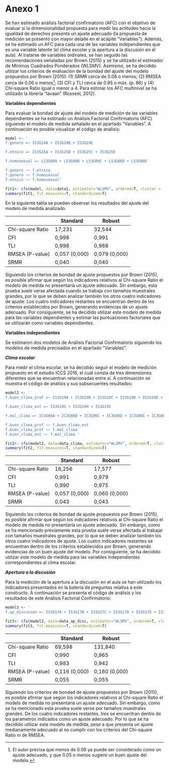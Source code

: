 # Anexo 1 {-}

Se han estimado análisis factorial confirmatorio (AFC) con el objetivo de evaluar si la dimensionalidad propuesta para medir las actitudes hacia la igualdad de derechos presenta un ajuste adecuado (la propuesta de medición se presentó con mayor detalle en el acápite “Variables”). Además, se ha estimado un AFC para cada una de las variables independientes que es una variable latente (el clima escolar y la apertura a la discusión en el aula). Al tratarse de variables ordinales, se han seguido las recomendaciones señaladas por Brown (2015) y se ha utilizado el estimador de Mínimos Cuadrados Ponderados (WLSMV). Asimismo, se ha decidido utilizar los criterios de evaluación de la bondad del ajuste del modelo propuestos por Brown (2015): (1) SRMR cerca de 0.08 o menos; (2) RMSEA cerca de 0.06 o menos[^10]; (3) CFI y TLI cerca de 0.95 o más. (p. 86) y (4) Chi-square Ratio igual o menor a 4. Para estimar los AFC multinivel se ha utilizado la librería “lavaan” (Rosseel, 2012).

[^10]: El autor precisa que menos de 0.08 ya puede ser considerado como un ajuste adecuado, y que 0.05 o menos sugiere un buen ajuste del modelo. 

**Variables dependientes**

Para evaluar la bondad de ajuste del modelo de medición de las variables dependientes se ha estimado un Análisis Factorial Confirmatorio (AFC) siguiendo el modelo de medida señalado en el apartado "Variables". A continuación es posible visualizar el código de análisis:

```r
model <- '
f.genero =~ IS3G24A + IS3G24B + IS3G24E 

f.etnico =~ IS3G25A + IS3G25B + IS3G25C + IS3G25E

f.homosexual =~ LS3G08A + LS3G08B + LS3G08C + LS3G08D + LS3G08E

f.genero ~~ f.etnico 
f.genero ~~ f.homosexual
f.etnico ~~ f.homosexual'

fit1<- cfa(model, data=data1, estimator="WLSMV", ordered=T, cluster = 'idschool')
summary(fit1, fit.measures=T, standardized=T)
```

En la siguiente tabla se pueden observar los resultados del ajuste del modelo de medida analizado. 

|                       	| Standard        	| Robust           	|
|-----------------------	|-----------------	|------------------	|
| Chi-square Ratio      	| 17,231          	| 32,544           	|
| CFI                   	| 0,998           	| 0,991            	|
| TLI                   	| 0,998           	| 0,988            	|
| RMSEA (P-value)       	| 0,057 (0,000)   	| 0,079 (0,000)    	|
| SRMR                    | 0,040             | 0,040             |

Siguiendo los criterios de bondad de ajuste propuestos por Brown (2015), es posible afirmar que según los indicadores relativos al Chi-square Ratio el modelo de medida no presentaría un ajuste adecuado. Sin embargo, esta prueba suele verse afectada cuando se trabaja con tamaños muestrales grandes, por lo que se deben analizar también los otros cuatro indicadores de ajuste. Los cuatro indicadores restantes se encuentran dentro de los criterios establecidos por Brown, generando evidencias de un ajuste adecuado. Por consiguiente, se ha decidido utilizar este modelo de medida para las variables dependientes y estimar las puntuaciones factoriales que se utilizarán como variables dependientes.

**Variables independientes**

Se estimaron dos modelos de Análisis Factorial Confirmatorio siguiendo los modelos de medida precisados en el apartado "Variables". 

**_Clima escolar_**

Para medir el clima escolar, se ha decidido seguir el modelo de medición propuesto en el estudio ICCS 2016, el cual consta de tres dimensiones diferentes que se encuentran relacionadas entre sí. A continuación se muestra el código de análisis y sus subsecuentes resultados:

```r
model2 <- '
f.buen_clima_prof =~ IS3G19A + IS3G19B + IS3G19C + IS3G19D + IS3G19E + IS3G19F 

f.buen_clima_est =~ IS3G19G + IS3G19H + IS3G19I

f.mal_clima =~ IC3G06A + IC3G06B + IC3G06C + IC3G06D + IC3G06E + IC3G06F

f.buen_clima_prof ~~ f.buen_clima_est 
f.buen_clima_prof ~~ f.mal_clima  
f.buen_clima_est ~~ f.mal_clima '

fit2<- cfa(model2, data=data_clima, estimator="WLSMV", ordered=T, cluster = 'idschool')
summary(fit2, fit.measures=T, standardized=T)
```

|                       	| Standard        	| Robust           	|
|-----------------------	|-----------------	|------------------	|
| Chi-square Ratio      	| 16,256            | 17,577          	|
| CFI                   	| 0,991           	| 0,979            	|
| TLI                   	| 0,990           	| 0,975            	|
| RMSEA (P-value)       	| 0,057 (0,000)   	| 0,060 (0,000)    	|
| SRMR                    | 0,043             | 0,043             |

Siguiendo los criterios de bondad de ajuste propuestos por Brown (2015), es posible afirmar que según los indicadores relativos al Chi-square Ratio el modelo de medida no presentaría un ajuste adecuado. Sin embargo, como se ha mencionado previamente esta prueba suele verse afectada al trabajar con tamaños muestrales grandes, por lo que se deben analizar también los otros cuatro indicadores de ajuste. Los cuatro indicadores restantes se encuentran dentro de los criterios establecidos por Brown, generando evidencias de un buen ajuste del modelo. Por consiguiente, se ha decidido utilizar este modelo de medida para las variables independientes correspondientes al clima escolar.

\newpage

**_Apertura a la discusión_**

Para la medición de la apertura a la discusión en el aula se han utilizado los indicadores presentados en la batería de preguntas relativa a este constructo. A continuación se presenta el código de análisis y los resultados de este Análisis Factorial Confirmatorio:

```r
model3 <- '
f.ap_discusion =~ IS3G17A + IS3G17B + IS3G17C + IS3G17D + IS3G17E + IS3G17F'

fit3<- cfa(model3, data=data_ap_disc, estimator="WLSMV", ordered=T, cluster = 'idschool')
summary(fit3, fit.measures=T, standardized=T)
```

|                       	| Standard        	| Robust           	|
|-----------------------	|-----------------	|------------------	|
| Chi-square Ratio      	| 69,598            | 131,840          	|
| CFI                   	| 0,990           	| 0,965            	|
| TLI                   	| 0,983            	| 0,942            	|
| RMSEA (P-value)       	| 0,116 (0,000)   	| 0,160 (0,000)    	|
| SRMR                    | 0,055             | 0,055             |

Siguiendo los criterios de bondad de ajuste propuestos por Brown (2015), es posible afirmar que según los indicadores relativos al Chi-square Ratio el modelo de medida no presentaría un ajuste adecuado. Sin embargo, como se ha mencionado esta prueba suele verse por tamaños muestrales grandes. De los cuatro indicadores restantes, tres se encuentran dentro de los parametros indicados como un ajuste adecuado. Por lo que se ha decidido utilizar este modelo de medida, pese a que presenta un ajuste medianamente adecuado al no cumplir con los criterios del Chi-square Ratio ni de RMSEA.
